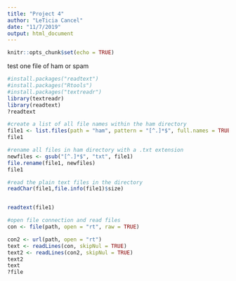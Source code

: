 ```yaml
---
title: "Project 4"
author: "LeTicia Cancel"
date: "11/7/2019"
output: html_document
---
```


```r
knitr::opts_chunk$set(echo = TRUE)
```

test one file of ham or spam
```r
#install.packages("readtext")
#install.packages("Rtools")
#install.packages("textreadr")
library(textreadr)
library(readtext)
?readtext

#create a list of all file names within the ham directory
file1 <- list.files(path = "ham", pattern = "[^.]*$", full.names = TRUE)
file1

#rename all files in ham directory with a .txt extension 
newfiles <- gsub("[^.]*$", "txt", file1)
file.rename(file1, newfiles)
file1

#read the plain text files in the directory
readChar(file1,file.info(file1)$size)


readtext(file1)

#open file connection and read files
con <- file(path, open = "rt", raw = TRUE)

con2 <- url(path, open = "rt")
text <- readLines(con, skipNul = TRUE)
text2 <- readLines(con2, skipNul = TRUE)
text2
text
?file
```

